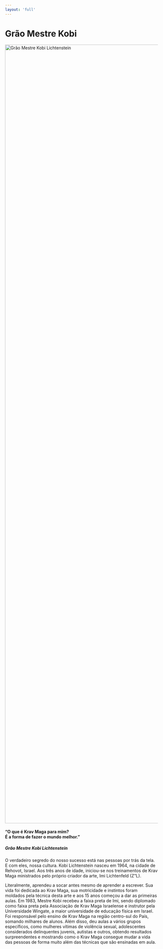 ```yaml
---
layout: 'full'
---
```


# Grão Mestre Kobi

<div className="flex flex-col md:flex-row gap-8 items-start">
  <div className="w-full md:w-1/2">
    <img
      src="https://kravmaga.com.br/wp-content/uploads/2023/12/yyy-1-scaled.jpg"
      alt="Grão Mestre Kobi Lichtenstein"
      className="w-full h-auto object-cover"
      width="1934"
      height="2560"
      loading="eager"
    />
  </div>
  <div className="w-full md:w-1/2 space-y-6">
    <div>
      <h4 className="italic text-lg md:text-xl">
        “O que é Krav Maga para mim?
        <br />É a forma de fazer o mundo melhor.”
      </h4>
      <h5 className="text-yellow-500 font-semibold mt-2">Grão Mestre Kobi Lichtenstein</h5>
    </div>
    <div className="text-sm md:text-base leading-relaxed space-y-4">
      <p>
        O verdadeiro segredo do nosso sucesso está nas pessoas por trás da tela. E com eles, nossa
        cultura. Kobi Lichtenstein nasceu em 1964, na cidade de Rehovot, Israel. Aos três anos de
        idade, iniciou-se nos treinamentos de Krav Maga ministrados pelo próprio criador da arte,
        Imi Lichtenfeld (Z”L).
      </p>
      <p>
        Literalmente, aprendeu a socar antes mesmo de aprender a escrever. Sua vida foi dedicada ao
        Krav Maga, sua motricidade e instintos foram moldados pela técnica desta arte e aos 15 anos
        começou a dar as primeiras aulas. Em 1983, Mestre Kobi recebeu a faixa preta de Imi, sendo
        diplomado como faixa preta pela Associação de Krav Maga Israelense e instrutor pela
        Universidade Wingate, a maior universidade de educação física em Israel. Foi responsável
        pelo ensino de Krav Maga na região centro-sul do País, somando milhares de alunos. Além
        disso, deu aulas a vários grupos específicos, como mulheres vítimas de violência sexual,
        adolescentes considerados delinquentes juvenis, autistas e outros, obtendo resultados
        surpreendentes e mostrando como o Krav Maga consegue mudar a vida das pessoas de forma muito
        além das técnicas que são ensinadas em aula.
      </p>
    </div>
  </div>
</div>
